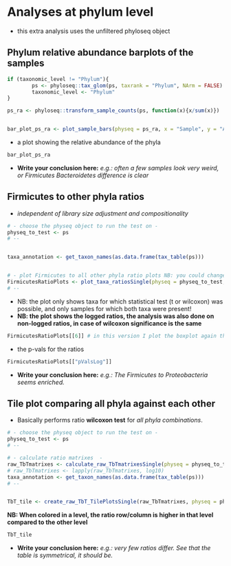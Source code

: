# Analyses at phylum level

- this extra analysis uses the unfiltered phyloseq object

## Phylum relative abundance barplots of the samples

```r
if (taxonomic_level != "Phylum"){
        ps <- phyloseq::tax_glom(ps, taxrank = "Phylum", NArm = FALSE)
        taxonomic_level <- "Phylum"
}

ps_ra <- phyloseq::transform_sample_counts(ps, function(x){x/sum(x)})


bar_plot_ps_ra <- plot_sample_bars(physeq = ps_ra, x = "Sample", y = "Abundance", group_var = group_var, color_levels = color_levels, fill = "Phylum", color_sample_names = TRUE, col_vec = phylum_colors, facet_grid = NULL)
```

- a plot showing the relative abundance of the phyla

```r
bar_plot_ps_ra
```

- **Write your conclusion here:** *e.g.: often a few samples look very weird, or Firmicutes Bacteroidetes difference is clear*



## Firmicutes to other phyla ratios

- *independent of library size adjustment and compositionality*

```r
# - choose the physeq object to run the test on -
physeq_to_test <- ps
# --


taxa_annotation <- get_taxon_names(as.data.frame(tax_table(ps)))


# - plot Firmicutes to all other phyla ratio plots NB: you could change taxa_den to maybe only Bacteroidetes -
FirmicutesRatioPlots <- plot_taxa_ratiosSingle(physeq = physeq_to_test, group_var = group_var, color_levels = color_levels, tax_names = taxa_annotation, taxa_nom = "Firmicutes", taxa_den = NULL, tax_order = names(phylum_colors), test = "wilcox.test", p_adjust_method = "fdr", symnum.args = list(cutpoints = c(0, 1e-04, 0.001, 0.01, 0.05, 1), symbols = c("****", "***", "**", "*", "ns")))
# --
```

- NB: the plot only shows taxa for which statistical test (t or wilcoxon) was possible, and only samples for which both taxa were present!
- **NB: the plot shows the logged ratios, the analysis was also done on non-logged ratios, in case of wilcoxon significance is the same**


```r
FirmicutesRatioPlots[[6]] # in this version I plot the boxplot again the logged ones
```

- the p-vals for the ratios

```r
FirmicutesRatioPlots[["pValsLog"]] 
```


- **Write your conclusion here:** *e.g.: The Firmicutes to Proteobacteria seems enriched.*



## Tile plot comparing all phyla against each other

- Basically performs ratio **wilcoxon test** for *all phyla combinations*. 

```r
# - choose the physeq object to run the test on -
physeq_to_test <- ps
# --

# - calculate ratio matrixes  -
raw_TbTmatrixes <- calculate_raw_TbTmatrixesSingle(physeq = physeq_to_test, group_var = group_var, compare = group_var_levels)
# raw_TbTmatrixes <- lapply(raw_TbTmatrixes, log10)
taxa_annotation <- get_taxon_names(as.data.frame(tax_table(ps)))
# --


TbT_tile <- create_raw_TbT_TilePlotsSingle(raw_TbTmatrixes, physeq = physeq_to_test, group_var = group_var, color_levels = color_levels, signi_level = 0.05, tax_names = taxa_annotation, tax_order = names(phylum_colors), test = "wilcoxon", p_adjust_method = "none")
```


**NB: When colored in a level, the ratio row/column is higher in that level compared to the other level**

```r
TbT_tile
```

- **Write your conclusion here:** *e.g.: very few ratios differ. See that the table is symmetrical, it should be.*



